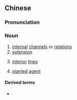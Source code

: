 {{also|内线|内線}}
==Chinese==
{{zh-forms|s=内线}}

===Pronunciation===
{{zh-pron
|m=nèixiàn
|mn=lāi-sòaⁿ
|cat=n
}}

===Noun===
{{zh-noun}}

# [[internal]] [[channel]]s or [[relation]]s
# [[extension]] {{gloss|of a telephone line}}
# {{lb|zh|military}} [[interior]] [[lines]]
# [[planted]] [[agent]]

====Derived terms====
* {{zh-l|內線交易}}